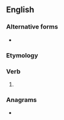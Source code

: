 ==English==

===Alternative forms===
* {{alter|en|spokest}}

===Etymology===
{{suffix|en|spake|est|nocat=1}}

===Verb===
{{head|en|verb form|cat2=second-person singular forms}}

# {{en-archaic second-person singular past of|speak}}

===Anagrams===
* {{anagrams|en|a=aekpsst|speak'st}}